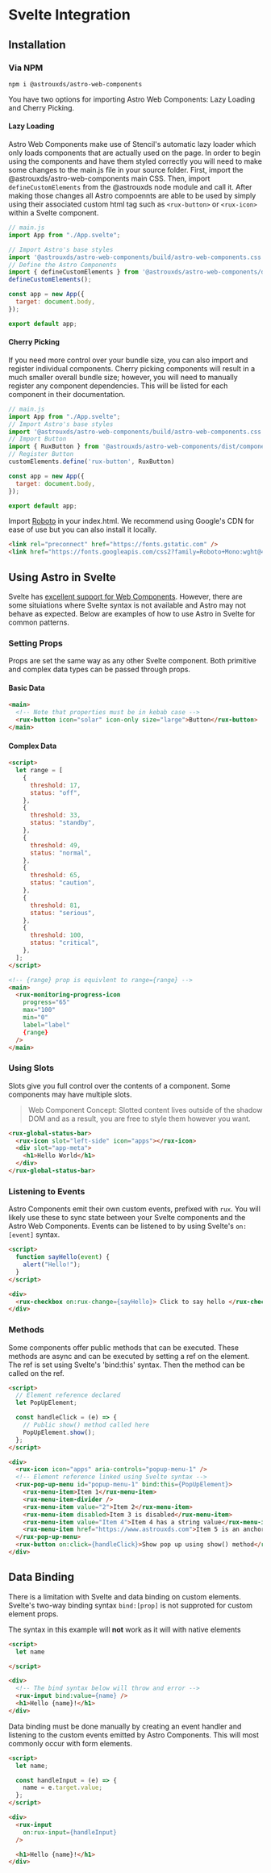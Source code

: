 
<Meta title="Astro UXDS/Welcome/Svelte" />

# Svelte Integration

## Installation

### Via NPM

`npm i @astrouxds/astro-web-components`

You have two options for importing Astro Web Components: Lazy Loading and Cherry Picking.

#### Lazy Loading

Astro Web Components make use of Stencil's automatic lazy loader which only loads components that are actually used on the page. In order to begin using the components and have them styled correctly you will need to make some changes to the main.js file in your source folder. First, import the @astrouxds/astro-web-components main CSS. Then, import `defineCustomElements` from the @astrouxds node module and call it. After making those changes all Astro compoennts are able to be used by simply using their associated custom html tag such as `<rux-button>` or `<rux-icon>` within a Svelte component.

```js
// main.js
import App from "./App.svelte";

// Import Astro's base styles
import '@astrouxds/astro-web-components/build/astro-web-components.css'
// Define the Astro Components
import { defineCustomElements } from '@astrouxds/astro-web-components/dist/custom-elements';
defineCustomElements();

const app = new App({
  target: document.body,
});

export default app;
```

#### Cherry Picking

If you need more control over your bundle size, you can also import and register individual components. Cherry picking components will result in a much smaller overall bundle size; however, you will need to manually register any component dependencies. This will be listed for each component in their documentation.

```js
// main.js
import App from "./App.svelte";
// Import Astro's base styles
import '@astrouxds/astro-web-components/build/astro-web-components.css'
// Import Button
import { RuxButton } from '@astrouxds/astro-web-components/dist/components/rux-button'
// Register Button
customElements.define('rux-button', RuxButton)

const app = new App({
  target: document.body,
});

export default app;
```

Import [Roboto](https://fonts.google.com/specimen/Roboto) in your index.html. We recommend using Google's CDN for ease of use but you can also install it locally.

```html
<link rel="preconnect" href="https://fonts.gstatic.com" />
<link href="https://fonts.googleapis.com/css2?family=Roboto+Mono:wght@400&family=Roboto:wght@200;300;400;500;600;800&display=swap" rel="stylesheet"/>
```

## Using Astro in Svelte

Svelte has [excellent support for Web Components](https://custom-elements-everywhere.com/libraries/svelte/results/results.html). However, there are some situiations where Svelte syntax is not available and Astro may not behave as expected. Below are examples of how to use Astro in Svelte for common patterns.

### Setting Props

Props are set the same way as any other Svelte component. Both primitive and complex data types can be passed through props.

#### Basic Data
```html
<main>
  <!-- Note that properties must be in kebab case -->
  <rux-button icon="solar" icon-only size="large">Button</rux-button>
</main>
```

#### Complex Data
```html
<script>
  let range = [
    {
      threshold: 17,
      status: "off",
    },
    {
      threshold: 33,
      status: "standby",
    },
    {
      threshold: 49,
      status: "normal",
    },
    {
      threshold: 65,
      status: "caution",
    },
    {
      threshold: 81,
      status: "serious",
    },
    {
      threshold: 100,
      status: "critical",
    },
  ];
</script>

<!-- {range} prop is equivlent to range={range} -->
<main>
  <rux-monitoring-progress-icon
    progress="65"
    max="100"
    min="0"
    label="label"
    {range}
  />
</main>
```

### Using Slots

Slots give you full control over the contents of a component. Some components may have multiple slots.

> Web Component Concept:
> Slotted content lives outside of the shadow DOM and as a result, you are free to style them however you want.

```html
<rux-global-status-bar>
  <rux-icon slot="left-side" icon="apps"></rux-icon>
  <div slot="app-meta">
    <h1>Hello World</h1>
  </div>
</rux-global-status-bar>
```

### Listening to Events

Astro Components emit their own custom events, prefixed with `rux`. You will likely use these to sync state between your Svelte components and the Astro Web Components. Events can be listened to by using Svelte's `on:[event]` syntax.

```html
<script>
  function sayHello(event) {
    alert("Hello!");
  }
</script>

<div>
  <rux-checkbox on:rux-change={sayHello}> Click to say hello </rux-checkbox>
</div>
```

### Methods

Some components offer public methods that can be executed. These methods are async and can be executed by setting a ref on the element. The ref is set using Svelte's 'bind:this' syntax. Then the method can be called on the ref.

```html
<script>
  // Element reference declared
  let PopUpElement;

  const handleClick = (e) => {
    // Public show() method called here
    PopUpElement.show();
  };
</script>

<div>
  <rux-icon icon="apps" aria-controls="popup-menu-1" />
  <!-- Element reference linked using Svelte syntax -->
  <rux-pop-up-menu id="popup-menu-1" bind:this={PopUpElement}>
    <rux-menu-item>Item 1</rux-menu-item>
    <rux-menu-item-divider />
    <rux-menu-item value="2">Item 2</rux-menu-item>
    <rux-menu-item disabled>Item 3 is disabled</rux-menu-item>
    <rux-menu-item value="Item 4">Item 4 has a string value</rux-menu-item>
    <rux-menu-item href="https://www.astrouxds.com">Item 5 is an anchor</rux-menu-item>
  </rux-pop-up-menu>
  <rux-button on:click={handleClick}>Show pop up using show() method</rux-button>
</div>
```

## Data Binding

There is a limitation with Svelte and data binding on custom elements. Svelte's two-way binding syntax `bind:[prop]` is not supproted for custom element props.

The syntax in this example will **not** work as it will with native elements
```html
<script>
  let name

</script>

<div>
  <!-- The bind syntax below will throw and error -->
  <rux-input bind:value={name} />
  <h1>Hello {name}!</h1>
</div>
```

Data binding must be done manually by creating an event handler and listening to the custom events emitted by Astro Components. This will most commonly occur with form elements.
```html
<script>
  let name;

  const handleInput = (e) => {
    name = e.target.value;
  };
</script>

<div>
  <rux-input
    on:rux-input={handleInput}
  />

  <h1>Hello {name}!</h1>
</div>
```



